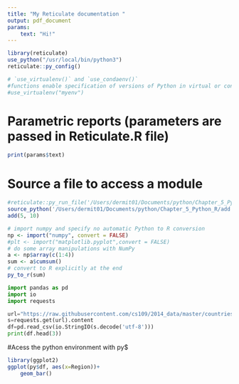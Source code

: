 ```yaml
---
title: "My Reticulate documentation "
output: pdf_document
params:
    text: "Hi!"
---
```


```r
library(reticulate)
use_python("/usr/local/bin/python3")
reticulate::py_config()
```
```r
# `use_virtualenv()` and `use_condaenv()` 
#functions enable specification of versions of Python in virtual or conda environments, fe:
#use_virtualenv("myenv")
```


# Parametric reports (parameters are passed in Reticulate.R file)
```r
print(params$text)
```
# Source a file to access a module
```r
#reticulate::py_run_file('/Users/dermit01/Documents/python/Chapter_5_Python_R/add.py')
source_python('/Users/dermit01/Documents/python/Chapter_5_Python_R/add.py')
add(5, 10)
```

```r
# import numpy and specify no automatic Python to R conversion
np <- import("numpy", convert = FALSE)
#plt <- import("matplotlib.pyplot",convert = FALSE)
# do some array manipulations with NumPy
a <- np$array(c(1:4))
sum <- a$cumsum()
# convert to R explicitly at the end
py_to_r(sum)

```

```python
import pandas as pd
import io
import requests
```

```python
url="https://raw.githubusercontent.com/cs109/2014_data/master/countries.csv"
s=requests.get(url).content
df=pd.read_csv(io.StringIO(s.decode('utf-8')))
print(df.head(3))
```

#Acess the python environment with py$

```r
library(ggplot2)
ggplot(py$df, aes(x=Region))+
    geom_bar()
```




